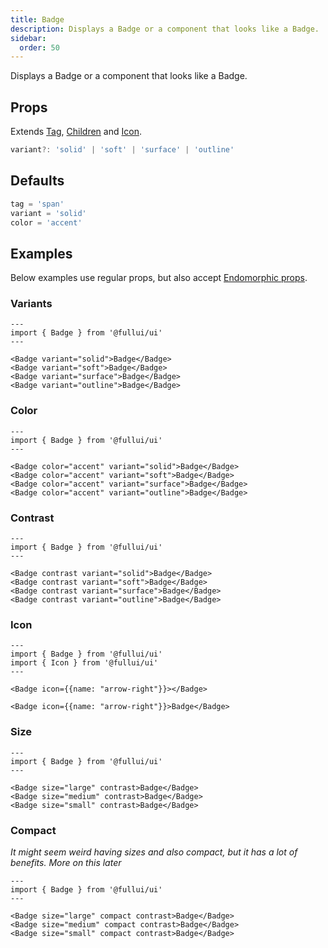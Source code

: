 ```yaml
---
title: Badge
description: Displays a Badge or a component that looks like a Badge.
sidebar:
  order: 50
---
```


Displays a Badge or a component that looks like a Badge.

## Props
Extends [Tag](/utility/tag), [Children](/utility/children) and [Icon](/components/icon).
```ts
variant?: 'solid' | 'soft' | 'surface' | 'outline'
```

## Defaults
```ts
tag = 'span'
variant = 'solid'
color = 'accent'
```

## Examples
Below examples use regular props, but also accept [Endomorphic props](/guides/macromorphic).

### Variants
```astro live
---
import { Badge } from '@fullui/ui'
---

<Badge variant="solid">Badge</Badge>
<Badge variant="soft">Badge</Badge>
<Badge variant="surface">Badge</Badge>
<Badge variant="outline">Badge</Badge>
```

### Color
```astro live
---
import { Badge } from '@fullui/ui'
---

<Badge color="accent" variant="solid">Badge</Badge>
<Badge color="accent" variant="soft">Badge</Badge>
<Badge color="accent" variant="surface">Badge</Badge>
<Badge color="accent" variant="outline">Badge</Badge>
```

### Contrast
```astro live
---
import { Badge } from '@fullui/ui'
---

<Badge contrast variant="solid">Badge</Badge>
<Badge contrast variant="soft">Badge</Badge>
<Badge contrast variant="surface">Badge</Badge>
<Badge contrast variant="outline">Badge</Badge>
```

### Icon
```astro live
---
import { Badge } from '@fullui/ui'
import { Icon } from '@fullui/ui'
---

<Badge icon={{name: "arrow-right"}}></Badge>

<Badge icon={{name: "arrow-right"}}>Badge</Badge>
```

### Size
```astro live
---
import { Badge } from '@fullui/ui'
---

<Badge size="large" contrast>Badge</Badge>
<Badge size="medium" contrast>Badge</Badge>
<Badge size="small" contrast>Badge</Badge>
```

### Compact
*It might seem weird having sizes and also compact, but it has a lot of benefits. More on this later*
```astro live
---
import { Badge } from '@fullui/ui'
---

<Badge size="large" compact contrast>Badge</Badge>
<Badge size="medium" compact contrast>Badge</Badge>
<Badge size="small" compact contrast>Badge</Badge>
```
